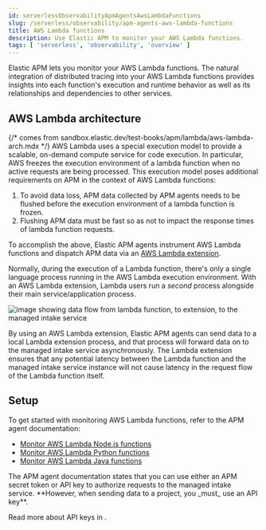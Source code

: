 ```yaml
---
id: serverlessObservabilityApmAgentsAwsLambdaFunctions
slug: /serverless/observability/apm-agents-aws-lambda-functions
title: AWS Lambda functions
description: Use Elastic APM to monitor your AWS Lambda functions.
tags: [ 'serverless', 'observability', 'overview' ]
---
```


<p><DocBadge template="technical preview" /></p>


Elastic APM lets you monitor your AWS Lambda functions.
The natural integration of <DocLink id="serverlessObservabilityApmDistributedTracing">distributed tracing</DocLink> into your AWS Lambda functions provides insights into each function's execution and runtime behavior as well as its relationships and dependencies to other services.

<div id="aws-lambda-arch"></div>

## AWS Lambda architecture

{/* comes from sandbox.elastic.dev/test-books/apm/lambda/aws-lambda-arch.mdx */}
AWS Lambda uses a special execution model to provide a scalable, on-demand compute service for code execution. In particular, AWS freezes the execution environment of a lambda function when no active requests are being processed. This execution model poses additional requirements on APM in the context of AWS Lambda functions:

1. To avoid data loss, APM data collected by APM agents needs to be flushed before the execution environment of a lambda function is frozen.
1. Flushing APM data must be fast so as not to impact the response times of lambda function requests.

To accomplish the above, Elastic APM agents instrument AWS Lambda functions and dispatch APM data via an [AWS Lambda extension](https://docs.aws.amazon.com/lambda/latest/dg/using-extensions.html).

Normally, during the execution of a Lambda function, there's only a single language process running in the AWS Lambda execution environment. With an AWS Lambda extension, Lambda users run a _second_ process alongside their main service/application process.

![image showing data flow from lambda function, to extension, to the managed intake service](../images/apm-agents-aws-lambda-functions-architecture.png)

By using an AWS Lambda extension, Elastic APM agents can send data to a local Lambda extension process, and that process will forward data on to the managed intake service asynchronously. The Lambda extension ensures that any potential latency between the Lambda function and the managed intake service instance will not cause latency in the request flow of the Lambda function itself.

## Setup

To get started with monitoring AWS Lambda functions, refer to the APM agent documentation:

* [Monitor AWS Lambda Node.js functions](((apm-node-ref))/lambda.html)
* [Monitor AWS Lambda Python functions](((apm-py-ref))/lambda-support.html)
* [Monitor AWS Lambda Java functions](((apm-java-ref))/aws-lambda.html)

<DocCallOut color="warning" title="Important">
  The APM agent documentation states that you can use either an APM secret token or API key to authorize requests to the managed intake service. **However, when sending data to a project, you _must_ use an API key**.

  Read more about API keys in <DocLink id="serverlessObservabilityApmKeepDataSecure" />.
</DocCallOut>

